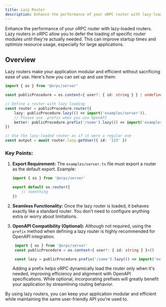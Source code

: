 ```yaml
---
title: Lazy Router
description: Enhance the performance of your oRPC router with lazy-loaded routers.
---
```


Enhance the performance of your oRPC router with lazy-loaded routers.
Lazy routers in oRPC allow you to defer the loading of specific router modules until they're actually needed. 
This can improve startup times and optimize resource usage, especially for large applications.


## Overview 

Lazy routers make your application modular and efficient without sacrificing ease of use. 
Here's how you can set up and use them:

```typescript twoslash
import { os } from '@orpc/server'

const publicProcedure = os.context<{ user?: { id: string } } | undefined>()

// Define a router with lazy loading
const router = publicProcedure.router({
    lazy: publicProcedure.lazy(() => import('examples/server')),
    // Please use .prefix when you use OpenAPI
    better: publicProcedure.prefix('/some').lazy(() => import('examples/server'))
})

// Use the lazy-loaded router as if it were a regular one
const output = await router.lazy.getUser({ id: '123' })
```

### Key Points:
1. **Export Requirement:**
   The `examples/server.ts` file must export a router as the default export. Example:  
   ```ts twoslash
   import { os } from '@orpc/server'

   export default os.router({
       // something
   })
   ```

2. **Seamless Functionality:**
   Once the lazy router is loaded, it behaves exactly like a standard router. You don't need to configure anything extra or worry about limitations.

3. **OpenAPI Compatibility (Optional):**
   Although not required, using the `prefix` method when defining a lazy router is highly recommended for OpenAPI integration.

   ```ts twoslash
    import { os } from '@orpc/server'
    const publicProcedure = os.context<{ user?: { id: string } }>()

    const lazy = publicProcedure.prefix('/some').lazy(() => import('examples/server'))
    ```

    Adding a prefix helps oRPC dynamically load the router only when it's needed, 
    improving efficiency and alignment with OpenAPI specifications. While optional, 
    incorporating prefixes will greatly benefit your application by streamlining routing behavior.

By using lazy routers, you can keep your application modular and efficient while maintaining the same user-friendly API you're used to.